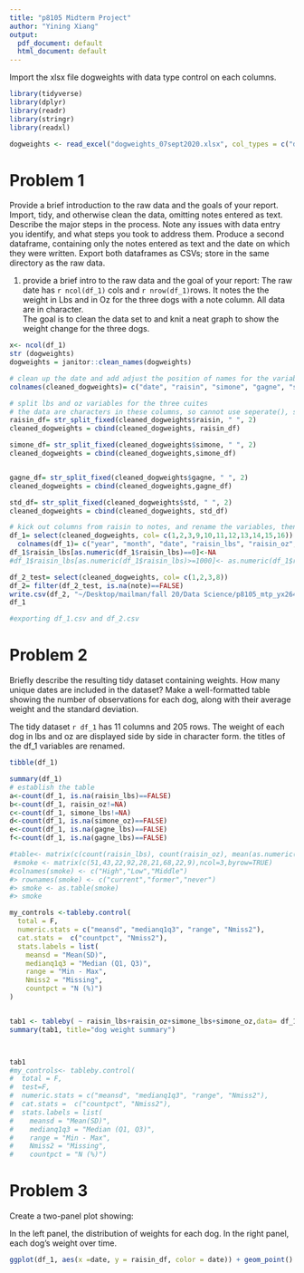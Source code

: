 ```yaml
---
title: "p8105 Midterm Project"
author: "Yining Xiang"
output:
  pdf_document: default
  html_document: default
---
```


Import the xlsx file dogweights with data type control on each columns. 
```r
library(tidyverse)
library(dplyr)
library(readr)
library(stringr)
library(readxl)

dogweights <- read_excel("dogweights_07sept2020.xlsx", col_types = c("date", "text", "text", "text", "text", "text"))
```


# Problem 1

Provide a brief introduction to the raw data and the goals of your report.
Import, tidy, and otherwise clean the data, omitting notes entered as text. Describe the major steps in the process. Note any issues with data entry you identify, and what steps you took to address them.
Produce a second dataframe, containing only the notes entered as text and the date on which they were written.
Export both dataframes as CSVs; store in the same directory as the raw data.

1. provide a brief intro to the raw data and the goal of your report:
The raw date has `r ncol(df_1)` cols and `r nrow(df_1)`rows. It notes the the weight in Lbs and in Oz for the three dogs with a note column. All data are in character.  
The goal is to clean the data set to and knit a neat graph to show the weight change for the three dogs. 
```r
x<- ncol(df_1)
str (dogweights)
dogweights = janitor::clean_names(dogweights)

# clean up the date and add adjust the position of names for the variables
colnames(cleaned_dogweights)= c("date", "raisin", "simone", "gagne", "std", "note") 

# split lbs and oz variables for the three cuites
# the data are characters in these columns, so cannot use seperate(), so I first split the columns into another df and bind them with the original dataset. Then use the select function to pick out what is needed in df_1. 
raisin_df= str_split_fixed(cleaned_dogweights$raisin, " ", 2)
cleaned_dogweights = cbind(cleaned_dogweights, raisin_df)

simone_df= str_split_fixed(cleaned_dogweights$simone, " ", 2)
cleaned_dogweights = cbind(cleaned_dogweights,simone_df)


gagne_df= str_split_fixed(cleaned_dogweights$gagne, " ", 2)
cleaned_dogweights = cbind(cleaned_dogweights,gagne_df)

std_df= str_split_fixed(cleaned_dogweights$std, " ", 2)
cleaned_dogweights = cbind(cleaned_dogweights, std_df)

# kick out columns from raisin to notes, and rename the variables, then we got df_1
df_1= select(cleaned_dogweights, col= c(1,2,3,9,10,11,12,13,14,15,16))
  colnames(df_1)= c("year", "month", "date", "raisin_lbs", "raisin_oz", "simone_lbs", "simone_oz", "gagne_lbs", "gagne_oz", "std_lbs", "std_oz") 
df_1$raisin_lbs[as.numeric(df_1$raisin_lbs)==0]<-NA
#df_1$raisin_lbs[as.numeric(df_1$raisin_lbs)>=1000]<- as.numeric(df_1$raisin_lbs)/100

df_2_test= select(cleaned_dogweights, col= c(1,2,3,8))
df_2= filter(df_2_test, is.na(note)==FALSE)
write.csv(df_2, "~/Desktop/mailman/fall 20/Data Science/p8105_mtp_yx2641/df_2.csv", row.names = FALSE)
df_1

#exporting df_1.csv and df_2.csv
```
# Problem 2

Briefly describe the resulting tidy dataset containing weights. How many unique dates are included in the dataset? Make a well-formatted table showing the number of observations for each dog, along with their average weight and the standard deviation.

The tidy dataset `r df_1` has 11 columns and 205 rows. The weight of each dog in lbs and oz are displayed side by side in character form. the titles of the df_1 variables are renamed.
```r
tibble(df_1)

summary(df_1)
# establish the table
a<-count(df_1, is.na(raisin_lbs)==FALSE)
b<-count(df_1, raisin_oz!=NA)
c<-count(df_1, simone_lbs!=NA)
d<-count(df_1, is.na(simone_oz)==FALSE)
e<-count(df_1, is.na(gagne_lbs)==FALSE)
f<-count(df_1, is.na(gagne_lbs)==FALSE)

#table<- matrix(c(count(raisin_lbs), count(raisin_oz), mean(as.numeric(raisin_lbs)), mean(as.numeric(raisin_oz))), ncol=3, byrow = TRUE)
 #smoke <- matrix(c(51,43,22,92,28,21,68,22,9),ncol=3,byrow=TRUE)
#colnames(smoke) <- c("High","Low","Middle")
#> rownames(smoke) <- c("current","former","never")
#> smoke <- as.table(smoke)
#> smoke

my_controls <-tableby.control(
  total = F,
  numeric.stats = c("meansd", "medianq1q3", "range", "Nmiss2"),
  cat.stats =  c("countpct", "Nmiss2"),
  stats.labels = list(
    meansd = "Mean(SD)",
    medianq1q3 = "Median (Q1, Q3)",
    range = "Min - Max",
    Nmiss2 = "Missing",
    countpct = "N (%)")
)


tab1 <- tableby( ~ raisin_lbs+raisin_oz+simone_lbs+simone_oz,data= df_1, control=my_controls) 
summary(tab1, title="dog weight summary")



tab1
#my_controls<- tableby.control(
#  total = F,
#  test=F,
#  numeric.stats = c("meansd", "medianq1q3", "range", "Nmiss2"),
#  cat.stats =  c("countpct", "Nmiss2"),
#  stats.labels = list(
#    meansd = "Mean(SD)",
#    medianq1q3 = "Median (Q1, Q3)",
#    range = "Min - Max",
#    Nmiss2 = "Missing",
#    countpct = "N (%)")
```


# Problem 3
Create a two-panel plot showing:

In the left panel, the distribution of weights for each dog.
In the right panel, each dog’s weight over time.

```r

ggplot(df_1, aes(x =date, y = raisin_df, color = date)) + geom_point()

```

